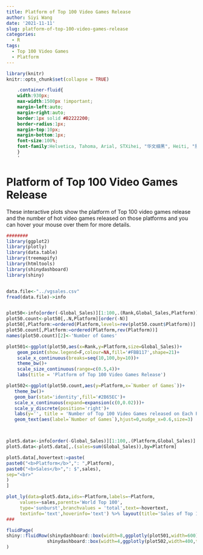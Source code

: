 ```yaml
---
title: Platform of Top 100 Video Games Release
author: Siyi Wang
date: '2021-11-11'
slug: platform-of-top-100-video-games-release
categories:
  - R
tags:
  - Top 100 Video Games
  - Platform
---
```



```r
library(knitr)
knitr::opts_chunk$set(collapse = TRUE)
```


```css
	.container-fluid{
	width:930px;
	max-width:1500px !important;
	margin-left:auto;
	margin-right:auto;
	border:1px solid #B2222200;
	border-radius:1px;
	margin-top:10px;
	margin-bottom:1px;
	font-size:100%;
	font-family:Helvetica, Tahoma, Arial, STXihei, "华文细黑", Heiti, "黑体", "Microsoft YaHei", "微软雅黑", SimSun, "宋体", sans-serif;
	}
	'
```

# Platform of Top 100 Video Games Release

These interactive plots show the platform of Top 100 video games release and the number of hot video games released on those platforms and you can hover your mouse over them for more details. 


```r
########
library(ggplot2)
library(plotly)
library(data.table)
library(treemapify)
library(htmltools)
library(shinydashboard)
library(shiny)


data.file<-"../vgsales.csv"
fread(data.file)->info


plot50<-info[order(-Global_Sales)][1:100,.(Rank,Global_Sales,Platform)]
plot50.count<-plot50[,.N,Platform][order(-N)]
plot50[,Platform:=ordered(Platform,levels=rev(plot50.count$Platform))]
plot50.count[,Platform:=ordered(Platform,rev(Platform))]
names(plot50.count)[2]<-'Number of Games'

plot501<-ggplot(plot50,aes(x=Rank,y=Platform,size=Global_Sales))+
    geom_point(show.legend=F,colour=NA,fill='#FBB117',shape=21)+
    scale_x_continuous(breaks=seq(10,100,by=10))+
    theme_bw()+
	scale_size_continuous(range=c(0.5,4))+
	labs(title = 'Platform of Top 100 Video Games Release')

plot502<-ggplot(plot50.count,aes(y=Platform,x=`Number of Games`))+
   theme_bw()+
   geom_bar(stat='identity',fill='#2B65EC')+
   scale_x_continuous(expand=expansion(c(0,0.02)))+
   scale_y_discrete(position='right')+
   labs(y='', title = 'Number of Top 100 Video Games released on Each Platform')+
   geom_text(aes(label=`Number of Games`),hjust=0,nudge_x=0.6,size=3)



plot5.data<-info[order(-Global_Sales)][1:100,.(Platform,Global_Sales)]
plot5.data<-plot5.data[,.(sales=sum(Global_Sales)),by=Platform]

plot5.data[,hovertext:=paste(
paste0("<b>Platform</b>",": ",Platform),
paste0("<b>Sales</b>",": $",sales),
sep="<br>"
)
]

plot_ly(data=plot5.data,ids=~Platform,labels=~Platform,
     values=~sales,parents='World Top 100',
     type='sunburst',branchvalues = 'total',text=~hovertext,
     textinfo='text',hoverinfo='text') %>% layout(title='Sales of Top 100 Video Games by Gaming Platform')
###

fluidPage(
shiny::fluidRow(shinydashboard::box(width=8,ggplotly(plot501,width=600),height='500px'),
               shinydashboard::box(width=4,ggplotly(plot502,width=400,tooltip='x')))		   
)


 
```

